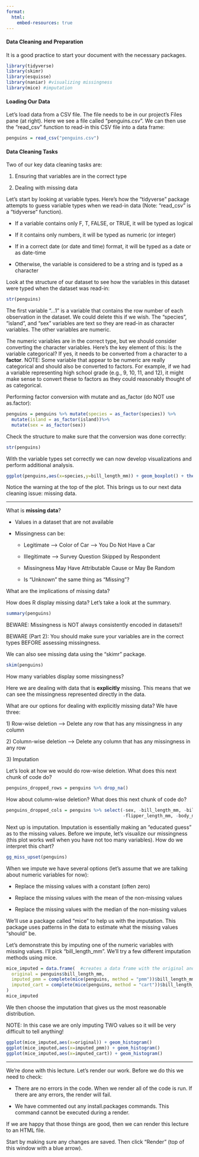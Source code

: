 ```yaml
---
format:
  html:
    embed-resources: true
---
```


#### Data Cleaning and Preparation

It is a good practice to start your document with the necessary packages.

```r
library(tidyverse)
library(skimr)
library(esquisse)
library(naniar) #visualizing missingness
library(mice) #imputation
```

#### Loading Our Data

Let's load data from a CSV file. The file needs to be in our project's Files pane (at right). Here we see a file called "penguins.csv". We can then use the "read_csv" function to read-in this CSV file into a data frame:

```r
penguins = read_csv("penguins.csv")
```

#### Data Cleaning Tasks

Two of our key data cleaning tasks are:

1.  Ensuring that variables are in the correct type

2.  Dealing with missing data

Let's start by looking at variable types. Here's how the "tidyverse" package attempts to guess variable types when we read-in data (Note: "read_csv" is a "tidyverse" function).

-   If a variable contains only F, T, FALSE, or TRUE, it will be typed as logical

-   If it contains only numbers, it will be typed as numeric (or integer)

-   If in a correct date (or date and time) format, it will be typed as a date or as date-time

-   Otherwise, the variable is considered to be a string and is typed as a character

Look at the structure of our dataset to see how the variables in this dataset were typed when the dataset was read-in:

```r
str(penguins)
```

The first variable "...1" is a variable that contains the row number of each observation in the dataset. We could delete this if we wish. The "species", "island", and "sex" variables are text so they are read-in as character variables. The other variables are numeric.

The numeric variables are in the correct type, but we should consider converting the character variables. Here's the key element of this: Is the variable categorical? If yes, it needs to be converted from a character to a **factor**. NOTE: Some variable that appear to be numeric are really categorical and should also be converted to factors. For example, if we had a variable representing high school grade (e.g., 9, 10, 11, and 12), it might make sense to convert these to factors as they could reasonably thought of as categorical.

Performing factor conversion with mutate and as_factor (do NOT use as.factor):

```r
penguins = penguins %>% mutate(species = as_factor(species)) %>%
  mutate(island = as_factor(island))%>%
  mutate(sex = as_factor(sex))
```

Check the structure to make sure that the conversion was done correctly:

```r
str(penguins)
```

With the variable types set correctly we can now develop visualizations and perform additional analysis.

```r
ggplot(penguins,aes(x=species,y=bill_length_mm)) + geom_boxplot() + theme_bw()
```

Notice the warning at the top of the plot. This brings us to our next data cleaning issue: missing data.

------------------------------------------------------------------------

What is **missing data**?

-   Values in a dataset that are not available

-   Missingness can be:

    -   Legitimate --\> Color of Car --\> You Do Not Have a Car

    -   Illegitimate --\> Survey Question Skipped by Respondent

    -   Missingness May Have Attributable Cause or May Be Random

    -   Is "Unknown" the same thing as "Missing"?

What are the implications of missing data?

How does R display missing data? Let's take a look at the summary.

```r
summary(penguins)
```

BEWARE: Missingness is NOT always consistently encoded in datasets!!

BEWARE (Part 2): You should make sure your variables are in the correct types BEFORE assessing missingness.

We can also see missing data using the "skimr" package.

```r
skim(penguins)
```

How many variables display some missingness?

Here we are dealing with data that is **explicitly** missing. This means that we can see the missingness represented directly in the data.

What are our options for dealing with explicitly missing data? We have three:

1\) Row-wise deletion --\> Delete any row that has any missingness in any column

2\) Column-wise deletion --\> Delete any column that has any missingness in any row

3\) Imputation

Let's look at how we would do row-wise deletion. What does this next chunk of code do?

```r
penguins_dropped_rows = penguins %>% drop_na()   
```

How about column-wise deletion? What does this next chunk of code do?

```r
penguins_dropped_cols = penguins %>% select(-sex, -bill_length_mm, -bill_depth_mm, 
                                            -flipper_length_mm, -body_mass_g)
```

Next up is imputation. Imputation is essentially making an "educated guess" as to the missing values. Before we impute, let's visualize our missingness (this plot works well when you have not too many variables). How do we interpret this chart?

```r
gg_miss_upset(penguins)
```

When we impute we have several options (let's assume that we are talking about numeric variables for now):

-   Replace the missing values with a constant (often zero)

-   Replace the missing values with the mean of the non-missing values

-   Replace the missing values with the median of the non-missing values

We'll use a package called "mice" to help us with the imputation. This package uses patterns in the data to estimate what the missing values "should" be.

Let's demonstrate this by imputing one of the numeric variables with missing values. I'll pick "bill_length_mm". We'll try a few different imputation methods using mice.

```r
mice_imputed = data.frame(  #creates a data frame with the original and imputed values
  original = penguins$bill_length_mm,
  imputed_pmm = complete(mice(penguins, method = "pmm"))$bill_length_mm,
  imputed_cart = complete(mice(penguins, method = "cart"))$bill_length_mm
)
mice_imputed
```

We then choose the imputation that gives us the most reasonable distribution.

NOTE: In this case we are only imputing TWO values so it will be very difficult to tell anything!

```r
ggplot(mice_imputed,aes(x=original)) + geom_histogram()
ggplot(mice_imputed,aes(x=imputed_pmm)) + geom_histogram()
ggplot(mice_imputed,aes(x=imputed_cart)) + geom_histogram()
```

------------------------------------------------------------------------

We're done with this lecture. Let's render our work. Before we do this we need to check:

-   There are no errors in the code. When we render all of the code is run. If there are any errors, the render will fail.

-   We have commented out any install.packages commands. This command cannot be executed during a render.

If we are happy that those things are good, then we can render this lecture to an HTML file.

Start by making sure any changes are saved. Then click "Render" (top of this window with a blue arrow).
